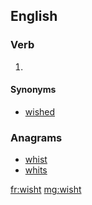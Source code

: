 ==English==

===Verb===
{{head|en}}

# {{context|obsolete|lang=en}} {{en-past of|wish}}

====Synonyms====
* [[wished]]

===Anagrams===
* [[whist#English|whist]]
* [[whits#English|whits]]

[[fr:wisht]]
[[mg:wisht]]